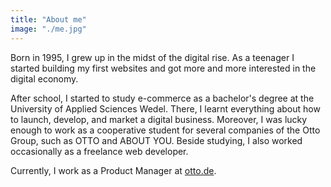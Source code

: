 ```yaml
---
title: "About me"
image: "./me.jpg"
---
```



Born in 1995, I grew up in the midst of the digital rise. As a teenager I
started building my first websites and got more and more
interested in the digital economy.

After school, I started to study <Underlining highlight>e-commerce as a bachelor's degree</Underlining> at the University of Applied Sciences Wedel. There, I learnt everything
about how to launch, develop, and market a digital business. Moreover, I was lucky enough to work as a cooperative student for several companies of the Otto Group, such as OTTO and ABOUT YOU. Beside studying,
I also worked occasionally as a <Underlining highlight>freelance web developer</Underlining>.

Currently, I work as a <Underlining highlight>Product Manager</Underlining> at <a href="https://www.otto.de" target="_blank" rel="nofollow noopener noreferrer" aria-label="External Link">otto.de</a>.
